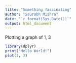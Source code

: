 ```yaml
---
title: "Something fascinating"
author: "Saurabh Mishra"
date: "`r format(Sys.Date())`"
output: html_document
---
```


Plotting a graph of 1, 3

```r
library(dplyr)
print("Hello World!")
plot(1, 3)
```